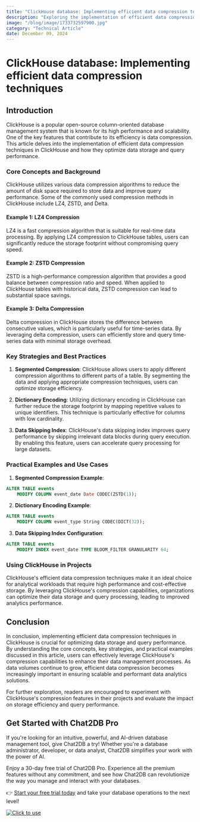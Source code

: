 ```yaml
---
title: "ClickHouse database: Implementing efficient data compression techniques"
description: "Exploring the implementation of efficient data compression techniques in ClickHouse database and its impact on data storage and query performance."
image: "/blog/image/1733732597900.jpg"
category: "Technical Article"
date: December 09, 2024
---
```


# ClickHouse database: Implementing efficient data compression techniques

## Introduction

ClickHouse is a popular open-source column-oriented database management system that is known for its high performance and scalability. One of the key features that contribute to its efficiency is data compression. This article delves into the implementation of efficient data compression techniques in ClickHouse and how they optimize data storage and query performance.

### Core Concepts and Background

ClickHouse utilizes various data compression algorithms to reduce the amount of disk space required to store data and improve query performance. Some of the commonly used compression methods in ClickHouse include LZ4, ZSTD, and Delta.

#### Example 1: LZ4 Compression

LZ4 is a fast compression algorithm that is suitable for real-time data processing. By applying LZ4 compression to ClickHouse tables, users can significantly reduce the storage footprint without compromising query speed.

#### Example 2: ZSTD Compression

ZSTD is a high-performance compression algorithm that provides a good balance between compression ratio and speed. When applied to ClickHouse tables with historical data, ZSTD compression can lead to substantial space savings.

#### Example 3: Delta Compression

Delta compression in ClickHouse stores the difference between consecutive values, which is particularly useful for time-series data. By leveraging delta compression, users can efficiently store and query time-series data with minimal storage overhead.

### Key Strategies and Best Practices

1. **Segmented Compression**: ClickHouse allows users to apply different compression algorithms to different parts of a table. By segmenting the data and applying appropriate compression techniques, users can optimize storage efficiency.

2. **Dictionary Encoding**: Utilizing dictionary encoding in ClickHouse can further reduce the storage footprint by mapping repetitive values to unique identifiers. This technique is particularly effective for columns with low cardinality.

3. **Data Skipping Index**: ClickHouse's data skipping index improves query performance by skipping irrelevant data blocks during query execution. By enabling this feature, users can accelerate query processing for large datasets.

### Practical Examples and Use Cases

1. **Segmented Compression Example**:

```sql
ALTER TABLE events
    MODIFY COLUMN event_date Date CODEC(ZSTD(1));
```

2. **Dictionary Encoding Example**:

```sql
ALTER TABLE events
    MODIFY COLUMN event_type String CODEC(DICT(32));
```

3. **Data Skipping Index Configuration**:

```sql
ALTER TABLE events
    MODIFY INDEX event_date TYPE BLOOM_FILTER GRANULARITY 64;
```

### Using ClickHouse in Projects

ClickHouse's efficient data compression techniques make it an ideal choice for analytical workloads that require high performance and cost-effective storage. By leveraging ClickHouse's compression capabilities, organizations can optimize their data storage and query processing, leading to improved analytics performance.

## Conclusion

In conclusion, implementing efficient data compression techniques in ClickHouse is crucial for optimizing data storage and query performance. By understanding the core concepts, key strategies, and practical examples discussed in this article, users can effectively leverage ClickHouse's compression capabilities to enhance their data management processes. As data volumes continue to grow, efficient data compression becomes increasingly important in ensuring scalable and performant data analytics solutions.

For further exploration, readers are encouraged to experiment with ClickHouse's compression features in their projects and evaluate the impact on storage efficiency and query performance.

## Get Started with Chat2DB Pro

If you're looking for an intuitive, powerful, and AI-driven database management tool, give Chat2DB a try! Whether you're a database administrator, developer, or data analyst, Chat2DB simplifies your work with the power of AI.

Enjoy a 30-day free trial of Chat2DB Pro. Experience all the premium features without any commitment, and see how Chat2DB can revolutionize the way you manage and interact with your databases.

👉 [Start your free trial today](https://chat2db.ai/pricing) and take your database operations to the next level!


[![Click to use](/image/blog/bg/chat2db.jpg)](https://chat2db.ai/)
